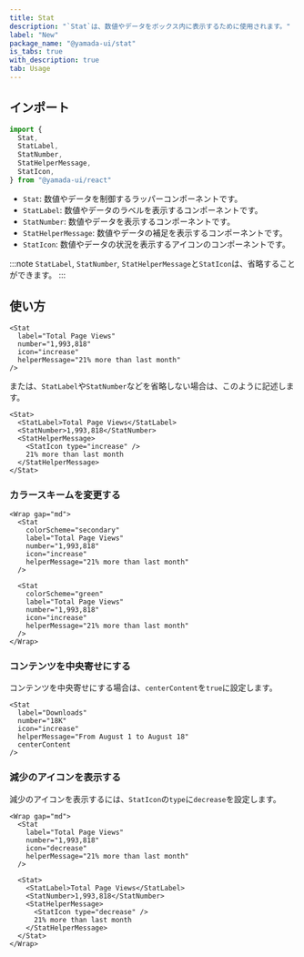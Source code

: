 ```yaml
---
title: Stat
description: "`Stat`は、数値やデータをボックス内に表示するために使用されます。"
label: "New"
package_name: "@yamada-ui/stat"
is_tabs: true
with_description: true
tab: Usage
---
```


## インポート

```ts
import {
  Stat,
  StatLabel,
  StatNumber,
  StatHelperMessage,
  StatIcon,
} from "@yamada-ui/react"
```

- `Stat`: 数値やデータを制御するラッパーコンポーネントです。
- `StatLabel`: 数値やデータのラベルを表示するコンポーネントです。
- `StatNumber`: 数値やデータを表示するコンポーネントです。
- `StatHelperMessage`: 数値やデータの補足を表示するコンポーネントです。
- `StatIcon`: 数値やデータの状況を表示するアイコンのコンポーネントです。

:::note
`StatLabel`, `StatNumber`, `StatHelperMessage`と`StatIcon`は、省略することができます。
:::

## 使い方

```tsx
<Stat
  label="Total Page Views"
  number="1,993,818"
  icon="increase"
  helperMessage="21% more than last month"
/>
```

または、`StatLabel`や`StatNumber`などを省略しない場合は、このように記述します。

```tsx
<Stat>
  <StatLabel>Total Page Views</StatLabel>
  <StatNumber>1,993,818</StatNumber>
  <StatHelperMessage>
    <StatIcon type="increase" />
    21% more than last month
  </StatHelperMessage>
</Stat>
```

### カラースキームを変更する

```tsx
<Wrap gap="md">
  <Stat
    colorScheme="secondary"
    label="Total Page Views"
    number="1,993,818"
    icon="increase"
    helperMessage="21% more than last month"
  />

  <Stat
    colorScheme="green"
    label="Total Page Views"
    number="1,993,818"
    icon="increase"
    helperMessage="21% more than last month"
  />
</Wrap>
```

### コンテンツを中央寄せにする

コンテンツを中央寄せにする場合は、`centerContent`を`true`に設定します。

```tsx
<Stat
  label="Downloads"
  number="18K"
  icon="increase"
  helperMessage="From August 1 to August 18"
  centerContent
/>
```

### 減少のアイコンを表示する

減少のアイコンを表示するには、`StatIcon`の`type`に`decrease`を設定します。

```tsx
<Wrap gap="md">
  <Stat
    label="Total Page Views"
    number="1,993,818"
    icon="decrease"
    helperMessage="21% more than last month"
  />

  <Stat>
    <StatLabel>Total Page Views</StatLabel>
    <StatNumber>1,993,818</StatNumber>
    <StatHelperMessage>
      <StatIcon type="decrease" />
      21% more than last month
    </StatHelperMessage>
  </Stat>
</Wrap>
```
